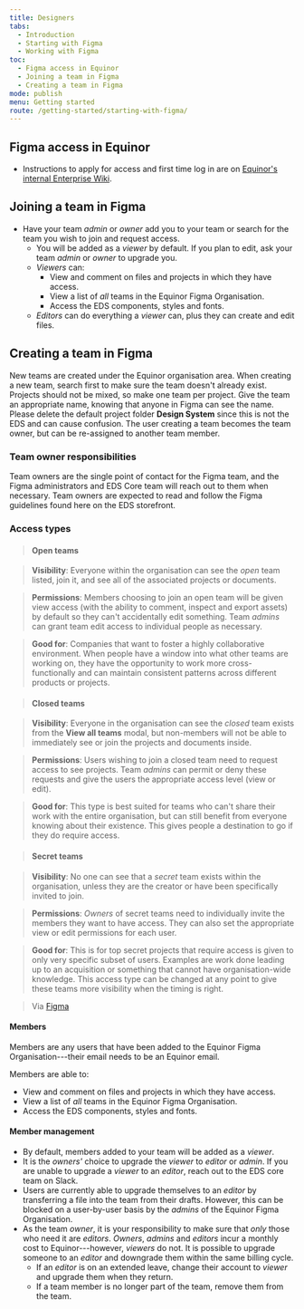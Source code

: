 ```yaml
---
title: Designers
tabs:
  - Introduction
  - Starting with Figma
  - Working with Figma
toc:
  - Figma access in Equinor
  - Joining a team in Figma
  - Creating a team in Figma
mode: publish
menu: Getting started
route: /getting-started/starting-with-figma/
---
```


## Figma access in Equinor

- Instructions to apply for access and first time log in are on [Equinor's internal Enterprise Wiki](https://wiki.equinor.com/wiki/index.php/Figma 'Equinor Enterprise Wiki').

## Joining a team in Figma

- Have your team _admin_ or _owner_ add you to your team or search for the team you wish to join and request access.
  - You will be added as a _viewer_ by default. If you plan to edit, ask your team _admin_ or _owner_ to upgrade you.
  - _Viewers_ can:
    - View and comment on files and projects in which they have access.
    - View a list of _all_ teams in the Equinor Figma Organisation.
    - Access the EDS components, styles and fonts.
  - _Editors_ can do everything a _viewer_ can, plus they can create and edit files.

## Creating a team in Figma

New teams are created under the Equinor organisation area. When creating a new team, search first to make sure the team doesn't already exist. Projects should not be mixed, so make one team per project. Give the team an appropriate name, knowing that anyone in Figma can see the name. Please delete the default project folder **Design System** since this is not the EDS and can cause confusion. The user creating a team becomes the team owner, but can be re-assigned to another team member.

### Team owner responsibilities

Team owners are the single point of contact for the Figma team, and the Figma administrators and EDS Core team will reach out to them when necessary. Team owners are expected to read and follow the Figma guidelines found here on the EDS storefront.

### Access types

> #### Open teams

> **Visibility**: Everyone within the organisation can see the _open_ team listed, join it, and see all of the associated projects or documents.

> **Permissions**: Members choosing to join an open team will be given view access (with the ability to comment, inspect and export assets) by default so they can't accidentally edit something. Team _admins_ can grant team edit access to individual people as necessary.

> **Good for**: Companies that want to foster a highly collaborative environment. When people have a window into what other teams are working on, they have the opportunity to work more cross-functionally and can maintain consistent patterns across different products or projects.

> #### Closed teams

> **Visibility**: Everyone in the organisation can see the _closed_ team exists from the **View all teams** modal, but non-members will not be able to immediately see or join the projects and documents inside.

> **Permissions**: Users wishing to join a closed team need to request access to see projects. Team _admins_ can permit or deny these requests and give the users the appropriate access level (view or edit).

> **Good for**: This type is best suited for teams who can't share their work with the entire organisation, but can still benefit from everyone knowing about their existence. This gives people a destination to go if they do require access.

> #### Secret teams

> **Visibility**: No one can see that a _secret_ team exists within the organisation, unless they are the creator or have been specifically invited to join.

> **Permissions**: _Owners_ of secret teams need to individually invite the members they want to have access. They can also set the appropriate view or edit permissions for each user.

> **Good for**: This is for top secret projects that require access is given to only very specific subset of users. Examples are work done leading up to an acquisition or something that cannot have organisation-wide knowledge. This access type can be changed at any point to give these teams more visibility when the timing is right.

> Via [Figma](https://www.figma.com/blog/getting-started-with-teams-in-figma-organization/#team-access-types-and-visibility 'Figma blog on Org Teams')

#### Members

Members are any users that have been added to the Equinor Figma Organisation---their email needs to be an Equinor email.

Members are able to:

- View and comment on files and projects in which they have access.
- View a list of _all_ teams in the Equinor Figma Organisation.
- Access the EDS components, styles and fonts.

#### Member management

- By default, members added to your team will be added as a _viewer_.
- It is the _owners'_ choice to upgrade the _viewer_ to _editor_ or _admin_. If you are unable to upgrade a _viewer_ to an _editor_, reach out to the EDS core team on Slack.
- Users are currently able to upgrade themselves to an _editor_ by transferring a file into the team from their drafts. However, this can be blocked on a user-by-user basis by the _admins_ of the Equinor Figma Organisation.
- As the team _owner_, it is your responsibility to make sure that _only_ those who need it are _editors_. _Owners_, _admins_ and _editors_ incur a monthly cost to Equinor---however, _viewers_ do not. It is possible to upgrade someone to an _editor_ and downgrade them within the same billing cycle.
  - If an _editor_ is on an extended leave, change their account to _viewer_ and upgrade them when they return.
  - If a team member is no longer part of the team, remove them from the team.
